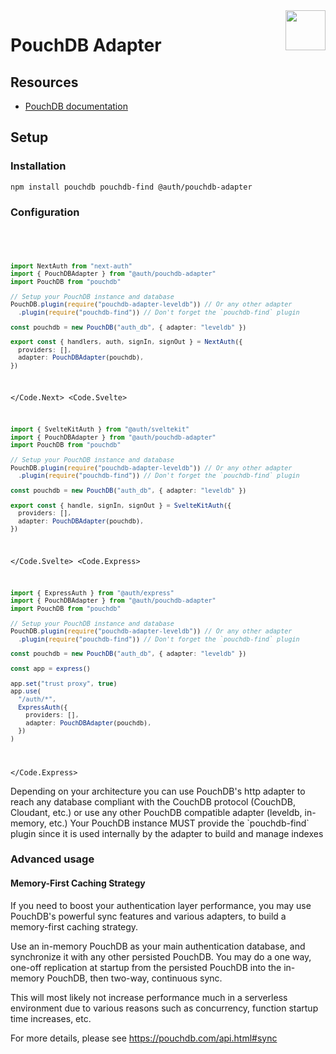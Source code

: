 
<img align="right" src="/img/adapters/pouchdb.svg" width="64" height="64" />

# PouchDB Adapter

## Resources

- [PouchDB documentation](https://pouchdb.com/api.html)

## Setup

### Installation

```bash npm2yarn
npm install pouchdb pouchdb-find @auth/pouchdb-adapter
```

### Configuration

<Code>
<Code.Next>

```ts filename="./auth.ts"
import NextAuth from "next-auth"
import { PouchDBAdapter } from "@auth/pouchdb-adapter"
import PouchDB from "pouchdb"

// Setup your PouchDB instance and database
PouchDB.plugin(require("pouchdb-adapter-leveldb")) // Or any other adapter
  .plugin(require("pouchdb-find")) // Don't forget the `pouchdb-find` plugin

const pouchdb = new PouchDB("auth_db", { adapter: "leveldb" })

export const { handlers, auth, signIn, signOut } = NextAuth({
  providers: [],
  adapter: PouchDBAdapter(pouchdb),
})
```

</Code.Next>
<Code.Svelte>

```ts filename="./auth.ts"
import { SvelteKitAuth } from "@auth/sveltekit"
import { PouchDBAdapter } from "@auth/pouchdb-adapter"
import PouchDB from "pouchdb"

// Setup your PouchDB instance and database
PouchDB.plugin(require("pouchdb-adapter-leveldb")) // Or any other adapter
  .plugin(require("pouchdb-find")) // Don't forget the `pouchdb-find` plugin

const pouchdb = new PouchDB("auth_db", { adapter: "leveldb" })

export const { handle, signIn, signOut } = SvelteKitAuth({
  providers: [],
  adapter: PouchDBAdapter(pouchdb),
})
```

</Code.Svelte>
<Code.Express>

```ts filename="./src/routes/auth.route.ts"
import { ExpressAuth } from "@auth/express"
import { PouchDBAdapter } from "@auth/pouchdb-adapter"
import PouchDB from "pouchdb"

// Setup your PouchDB instance and database
PouchDB.plugin(require("pouchdb-adapter-leveldb")) // Or any other adapter
  .plugin(require("pouchdb-find")) // Don't forget the `pouchdb-find` plugin

const pouchdb = new PouchDB("auth_db", { adapter: "leveldb" })

const app = express()

app.set("trust proxy", true)
app.use(
  "/auth/*",
  ExpressAuth({
    providers: [],
    adapter: PouchDBAdapter(pouchdb),
  })
)
```

</Code.Express>
</Code>

<Callout>
  Depending on your architecture you can use PouchDB's http adapter to reach any
  database compliant with the CouchDB protocol (CouchDB, Cloudant, etc.) or use
  any other PouchDB compatible adapter (leveldb, in-memory, etc.)
</Callout>

<Callout type="info">
  Your PouchDB instance MUST provide the `pouchdb-find` plugin since it is used
  internally by the adapter to build and manage indexes
</Callout>

### Advanced usage

#### Memory-First Caching Strategy

If you need to boost your authentication layer performance, you may use PouchDB's powerful sync features and various adapters, to build a memory-first caching strategy.

Use an in-memory PouchDB as your main authentication database, and synchronize it with any other persisted PouchDB. You may do a one way, one-off replication at startup from the persisted PouchDB into the in-memory PouchDB, then two-way, continuous sync.

This will most likely not increase performance much in a serverless environment due to various reasons such as concurrency, function startup time increases, etc.

For more details, please see https://pouchdb.com/api.html#sync

